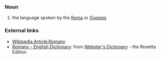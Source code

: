 ===Noun===
#the language spoken by the [[Roma]] or [[Gypsy|Gypsies]]
=== External links ===
* [http://en.wikipedia.org/wiki/Romany_language Wikipedia Article:Romany ]
*[http://www.websters-online-dictionary.org/definition/Romany-english/ Romany - English Dictionary]: from [http://www.websters-online-dictionary.org/ Webster's Dictionary] - the Rosetta Edition